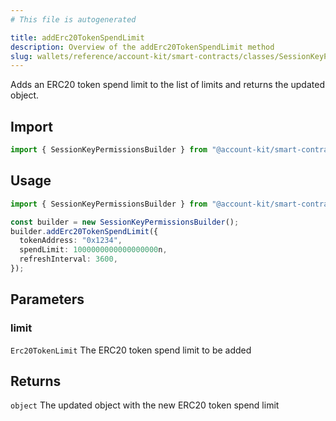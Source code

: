 ```yaml
---
# This file is autogenerated

title: addErc20TokenSpendLimit
description: Overview of the addErc20TokenSpendLimit method
slug: wallets/reference/account-kit/smart-contracts/classes/SessionKeyPermissionsBuilder/addErc20TokenSpendLimit
---
```


Adds an ERC20 token spend limit to the list of limits and returns the updated object.

## Import

```ts
import { SessionKeyPermissionsBuilder } from "@account-kit/smart-contracts";
```

## Usage

```ts
import { SessionKeyPermissionsBuilder } from "@account-kit/smart-contracts";

const builder = new SessionKeyPermissionsBuilder();
builder.addErc20TokenSpendLimit({
  tokenAddress: "0x1234",
  spendLimit: 1000000000000000000n,
  refreshInterval: 3600,
});
```

## Parameters

### limit

`Erc20TokenLimit`
The ERC20 token spend limit to be added

## Returns

`object`
The updated object with the new ERC20 token spend limit
